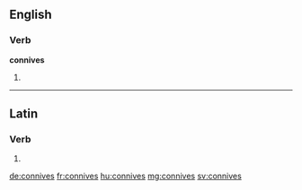 ==English==

===Verb===
'''connives'''

# {{en-third-person singular of|connive}}

----

==Latin==

===Verb===
{{la-verb-form|connīvēs}}

# {{conjugation of|connīveō||2|s|pres|act|ind|lang=la}}

[[de:connives]]
[[fr:connives]]
[[hu:connives]]
[[mg:connives]]
[[sv:connives]]